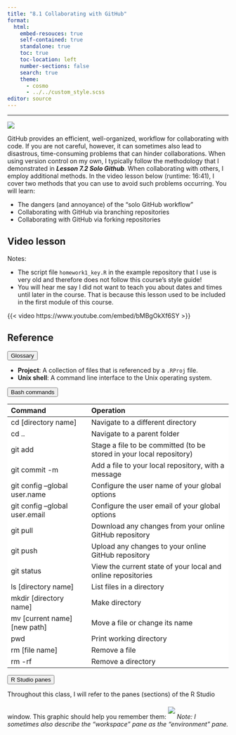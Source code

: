 ```yaml
---
title: "8.1 Collaborating with GitHub"
format:
  html:
    embed-resouces: true
    self-contained: true
    standalone: true
    toc: true
    toc-location: left
    number-sections: false
    search: true
    theme: 
      - cosmo
      - ../../custom_style.scss
editor: source
---
```

<hr>

![](../../images/hex_complex.png){.intro_image}

GitHub provides an efficient, well-organized, workflow for collaborating with code. If you are not careful, however, it can sometimes also lead to disastrous, time-consuming problems that can hinder collaborations. When using version control on my own, I typically follow the methodology that I demonstrated in ***Lesson 7.2 Solo Github***. When collaborating with others, I employ additional methods. In the video lesson below (runtime: 16:41), I cover two methods that you can use to avoid such problems occurring. You will learn:

* The dangers (and annoyance) of the "solo GitHub workflow"
* Collaborating with GitHub via branching repositories
* Collaborating with GitHub via forking repositories

## Video lesson

Notes: 

* The script file `homework1_key.R` in the example repository that I use is very old and therefore does not follow this course's style guide!
* You will hear me say I did not want to teach you about dates and times until later in the course. That is because this lesson used to be included in the first module of this course.

{{< video https://www.youtube.com/embed/bMBgOkXf6SY >}}

## Reference

<button class="accordion">Glossary</button>
::: panel

* **Project**: A collection of files that is referenced by a `.RProj` file.
* **Unix shell**: A command line interface to the Unix operating system.

:::

<button class="accordion">Bash commands</button>
::: panel

:::{style="background-color: white; font-size: 14px;"}
|Command                          | Operation        
|:--------------------------------|:--------------------------------------------------------|
| cd [directory name]              | Navigate to a different directory
| cd ..                            | Navigate to a parent folder
| git add                          | Stage a file to be committed (to be stored in your local repository)
| git commit -m                    | Add a file to your local repository, with a message 
| git config --global user.name    | Configure the user name of your global options
| git config --global user.email   | Configure the user email of your global options
| git pull                         | Download any changes from your online GitHub repository
| git push                         | Upload any changes to your online GitHub repository
| git status                       | View the current state of your local and online repositories
| ls [directory name]              | List files in a directory
| mkdir [directory name]           | Make directory
| mv [current name] [new path]     | Move a file or change its name
| pwd                              | Print working directory
| rm [file name]                   | Remove a file   
| rm -rf                           | Remove a directory

:::
:::

<button class="accordion">R Studio panes</button>
::: panel
Throughout this class, I will refer to the panes (sections) of the R Studio window. This graphic should help you remember them:
<img src = '../../images/rstudio_panes.png' style = "max-width: 100%; height: auto; padding-top: 20px; padding-bottom: 12px"></img>
*Note: I sometimes also describe the "workspace" pane as the "environment" pane.*
:::

<script>
var acc = document.getElementsByClassName("accordion");
var i;

for (i = 0; i < acc.length; i++) {
acc[i].addEventListener("click", function() {
this.classList.toggle("active");
var panel = this.nextElementSibling;
if (panel.style.display === "block") {
panel.style.display = "none";
} else {
panel.style.display = "block";
}
});
}
</script>
